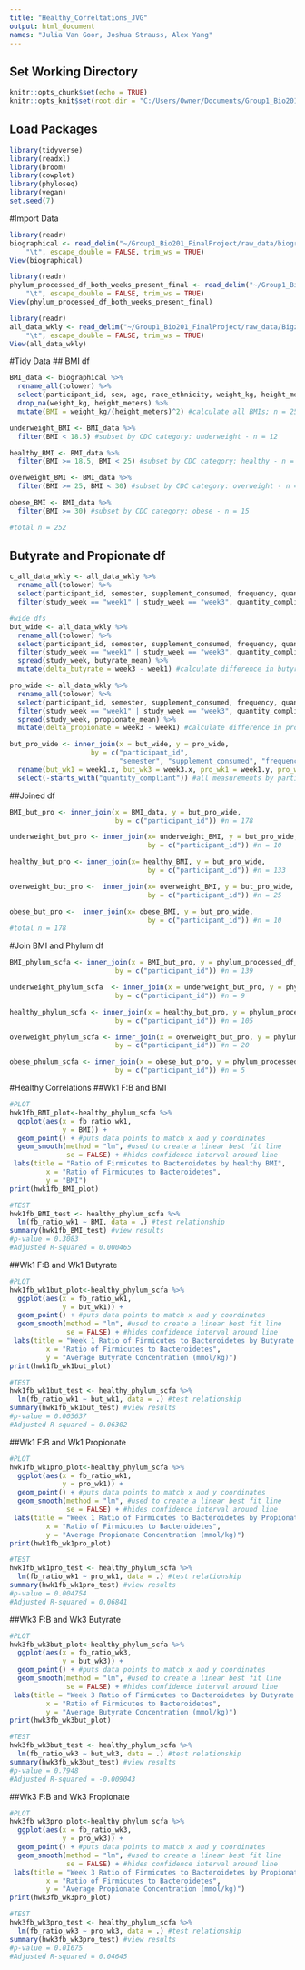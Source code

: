```yaml
---
title: "Healthy_Correltations_JVG"
output: html_document
names: "Julia Van Goor, Joshua Strauss, Alex Yang"
---
```

## Set Working Directory
```r
knitr::opts_chunk$set(echo = TRUE)
knitr::opts_knit$set(root.dir = "C:/Users/Owner/Documents/Group1_Bio201_FinalProject/")
```


## Load Packages
```r
library(tidyverse)
library(readxl)
library(broom)
library(cowplot)
library(phyloseq)
library(vegan)
set.seed(7)
```

#Import Data
```r
library(readr)
biographical <- read_delim("~/Group1_Bio201_FinalProject/raw_data/biographical.txt", 
    "\t", escape_double = FALSE, trim_ws = TRUE)
View(biographical)

library(readr)
phylum_processed_df_both_weeks_present_final <- read_delim("~/Group1_Bio201_FinalProject/Phylum Data Frames/phylum_processed_df_both_weeks_present_final.txt", 
    "\t", escape_double = FALSE, trim_ws = TRUE)
View(phylum_processed_df_both_weeks_present_final)

library(readr)
all_data_wkly <- read_delim("~/Group1_Bio201_FinalProject/raw_data/Bigzipfile/all_data_wkly.txt", 
    "\t", escape_double = FALSE, trim_ws = TRUE)
View(all_data_wkly)

```


#Tidy Data
## BMI df
```r
BMI_data <- biographical %>% 
  rename_all(tolower) %>%
  select(participant_id, sex, age, race_ethnicity, weight_kg, height_meters) %>%
  drop_na(weight_kg, height_meters) %>%
  mutate(BMI = weight_kg/(height_meters)^2) #calculate all BMIs; n = 252

underweight_BMI <- BMI_data %>% 
  filter(BMI < 18.5) #subset by CDC category: underweight - n = 12

healthy_BMI <- BMI_data %>% 
  filter(BMI >= 18.5, BMI < 25) #subset by CDC category: healthy - n = 186

overweight_BMI <- BMI_data %>% 
  filter(BMI >= 25, BMI < 30) #subset by CDC category: overweight - n = 39

obese_BMI <- BMI_data %>% 
  filter(BMI >= 30) #subset by CDC category: obese - n = 15

#total n = 252
```

## Butyrate and Propionate df
```r
c_all_data_wkly <- all_data_wkly %>%
  rename_all(tolower) %>% 
  select(participant_id, semester, supplement_consumed, frequency, quantity_compliant, study_week, butyrate_mean, propionate_mean) %>% #keep only columns of interest
  filter(study_week == "week1" | study_week == "week3", quantity_compliant == "yes") #curated all data weekly: keep only weeks and supplements of interest

#wide dfs
but_wide <- all_data_wkly %>%
  rename_all(tolower) %>% 
  select(participant_id, semester, supplement_consumed, frequency, quantity_compliant, study_week, butyrate_mean) %>% #keep only columns of interest
  filter(study_week == "week1" | study_week == "week3", quantity_compliant == "yes") %>% #keep only weeks of interest, quantity compliant, and 1x
  spread(study_week, butyrate_mean) %>% 
  mutate(delta_butyrate = week3 - week1) #calculate difference in butyrate 

pro_wide <- all_data_wkly %>%
  rename_all(tolower) %>% 
  select(participant_id, semester, supplement_consumed, frequency, quantity_compliant, study_week, propionate_mean) %>% #keep only columns of interest
  filter(study_week == "week1" | study_week == "week3", quantity_compliant == "yes") %>% #keep only weeks of interest, quantity compliant, and 1x
  spread(study_week, propionate_mean) %>% 
  mutate(delta_propionate = week3 - week1) #calculate difference in propionate

but_pro_wide <- inner_join(x = but_wide, y = pro_wide,
                    by = c("participant_id", 
                           "semester", "supplement_consumed", "frequency")) %>%
  rename(but_wk1 = week1.x, but_wk3 = week3.x, pro_wk1 = week1.y, pro_wk3 = week3.y) %>% 
  select(-starts_with("quantity_compliant")) #all measurements by participant ID
```

##Joined df
```r
BMI_but_pro <- inner_join(x = BMI_data, y = but_pro_wide,
                          by = c("participant_id")) #n = 178

underweight_but_pro <- inner_join(x= underweight_BMI, y = but_pro_wide,
                                  by = c("participant_id")) #n = 10

healthy_but_pro <- inner_join(x= healthy_BMI, y = but_pro_wide,
                                  by = c("participant_id")) #n = 133

overweight_but_pro <-  inner_join(x= overweight_BMI, y = but_pro_wide,
                                  by = c("participant_id")) #n = 25

obese_but_pro <-  inner_join(x= obese_BMI, y = but_pro_wide,
                                  by = c("participant_id")) #n = 10
#total n = 178
```

#Join BMI and Phylum df
```r
BMI_phylum_scfa <- inner_join(x = BMI_but_pro, y = phylum_processed_df_both_weeks_present_final,
                          by = c("participant_id")) #n = 139

underweight_phylum_scfa  <- inner_join(x = underweight_but_pro, y = phylum_processed_df_both_weeks_present_final,
                          by = c("participant_id")) #n = 9

healthy_phylum_scfa <- inner_join(x = healthy_but_pro, y = phylum_processed_df_both_weeks_present_final,
                          by = c("participant_id")) #n = 105

overweight_phylum_scfa <- inner_join(x = overweight_but_pro, y = phylum_processed_df_both_weeks_present_final,
                          by = c("participant_id")) #n = 20

obese_phulum_scfa <- inner_join(x = obese_but_pro, y = phylum_processed_df_both_weeks_present_final,
                          by = c("participant_id")) #n = 5
```

#Healthy Correlations
##Wk1 F:B and BMI
```r
#PLOT
hwk1fb_BMI_plot<-healthy_phylum_scfa %>%
  ggplot(aes(x = fb_ratio_wk1,
             y = BMI)) + 
  geom_point() + #puts data points to match x and y coordinates
  geom_smooth(method = "lm", #used to create a linear best fit line
              se = FALSE) + #hides confidence interval around line 
 labs(title = "Ratio of Firmicutes to Bacteroidetes by healthy BMI",
         x = "Ratio of Firmicutes to Bacteroidetes",
         y = "BMI")
print(hwk1fb_BMI_plot)

#TEST
hwk1fb_BMI_test <- healthy_phylum_scfa %>%
  lm(fb_ratio_wk1 ~ BMI, data = .) #test relationship
summary(hwk1fb_BMI_test) #view results 
#p-value = 0.3083
#Adjusted R-squared = 0.000465
```
##Wk1 F:B and Wk1 Butyrate
```r
#PLOT
hwk1fb_wk1but_plot<-healthy_phylum_scfa %>%
  ggplot(aes(x = fb_ratio_wk1,
             y = but_wk1)) + 
  geom_point() + #puts data points to match x and y coordinates
  geom_smooth(method = "lm", #used to create a linear best fit line
              se = FALSE) + #hides confidence interval around line 
 labs(title = "Week 1 Ratio of Firmicutes to Bacteroidetes by Butyrate Concentration",
         x = "Ratio of Firmicutes to Bacteroidetes",
         y = "Average Butyrate Concentration (mmol/kg)")
print(hwk1fb_wk1but_plot)

#TEST
hwk1fb_wk1but_test <- healthy_phylum_scfa %>%
  lm(fb_ratio_wk1 ~ but_wk1, data = .) #test relationship
summary(hwk1fb_wk1but_test) #view results 
#p-value = 0.005637
#Adjusted R-squared = 0.06302
```
##Wk1 F:B and Wk1 Propionate
```r
#PLOT
hwk1fb_wk1pro_plot<-healthy_phylum_scfa %>%
  ggplot(aes(x = fb_ratio_wk1,
             y = pro_wk1)) + 
  geom_point() + #puts data points to match x and y coordinates
  geom_smooth(method = "lm", #used to create a linear best fit line
              se = FALSE) + #hides confidence interval around line 
 labs(title = "Week 1 Ratio of Firmicutes to Bacteroidetes by Propionate Concentration",
         x = "Ratio of Firmicutes to Bacteroidetes",
         y = "Average Propionate Concentration (mmol/kg)")
print(hwk1fb_wk1pro_plot)

#TEST
hwk1fb_wk1pro_test <- healthy_phylum_scfa %>%
  lm(fb_ratio_wk1 ~ pro_wk1, data = .) #test relationship
summary(hwk1fb_wk1pro_test) #view results 
#p-value = 0.004754
#Adjusted R-squared = 0.06841
```

##Wk3 F:B and Wk3 Butyrate
```r
#PLOT
hwk3fb_wk3but_plot<-healthy_phylum_scfa %>%
  ggplot(aes(x = fb_ratio_wk3,
             y = but_wk3)) + 
  geom_point() + #puts data points to match x and y coordinates
  geom_smooth(method = "lm", #used to create a linear best fit line
              se = FALSE) + #hides confidence interval around line 
 labs(title = "Week 3 Ratio of Firmicutes to Bacteroidetes by Butyrate Concentration",
         x = "Ratio of Firmicutes to Bacteroidetes",
         y = "Average Butyrate Concentration (mmol/kg)")
print(hwk3fb_wk3but_plot)

#TEST
hwk3fb_wk3but_test <- healthy_phylum_scfa %>%
  lm(fb_ratio_wk3 ~ but_wk3, data = .) #test relationship
summary(hwk3fb_wk3but_test) #view results 
#p-value = 0.7948
#Adjusted R-squared = -0.009043
```

##Wk3 F:B and Wk3 Propionate
```r
#PLOT
hwk3fb_wk3pro_plot<-healthy_phylum_scfa %>%
  ggplot(aes(x = fb_ratio_wk3,
             y = pro_wk3)) + 
  geom_point() + #puts data points to match x and y coordinates
  geom_smooth(method = "lm", #used to create a linear best fit line
              se = FALSE) + #hides confidence interval around line 
 labs(title = "Week 3 Ratio of Firmicutes to Bacteroidetes by Propionate Concentration",
         x = "Ratio of Firmicutes to Bacteroidetes",
         y = "Average Propionate Concentration (mmol/kg)")
print(hwk3fb_wk3pro_plot)

#TEST
hwk3fb_wk3pro_test <- healthy_phylum_scfa %>%
  lm(fb_ratio_wk3 ~ pro_wk3, data = .) #test relationship
summary(hwk3fb_wk3pro_test) #view results 
#p-value = 0.01675
#Adjusted R-squared = 0.04645
```
